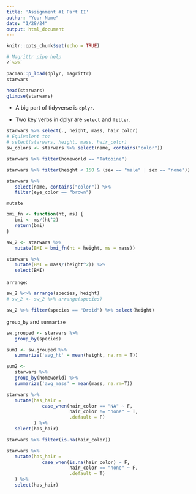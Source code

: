 ```yaml
---
title: 'Assignment #1 Part II'
author: "Your Name"
date: "1/28/24"
output: html_document
---
```


```r
knitr::opts_chunk$set(echo = TRUE)
```

```r
# Magrittr pipe help
?`%>%`
```

```r
pacman::p_load(dplyr, magrittr)
starwars
```

```r
head(starwars)
glimpse(starwars)
```

- A big part of tidyverse is `dplyr`. 

- Two key verbs in dplyr are `select` and `filter`. 

```r
starwars %>% select(., height, mass, hair_color)
# Equivalent to:
# select(starwars, height, mass, hair_color)
sw_colors <- starwars %>% select(name, contains("color"))
```

```r
starwars %>% filter(homeworld == "Tatooine")

starwars %>% filter(height < 150 & (sex == "male" | sex == "none"))

starwars %>% 
   select(name, contains("color")) %>%
   filter(eye_color == "brown")
```

`mutate`

```r

bmi_fn <- function(ht, ms) {
   bmi <- ms/(ht^2)
   return(bmi)
}

sw_2 <- starwars %>% 
   mutate(BMI = bmi_fn(ht = height, ms = mass))

starwars %>% 
   mutate(BMI = mass/(height^2)) %>% 
   select(BMI)

```

`arrange`:

```r
sw_2 %<>% arrange(species, height)
# sw_2 <- sw_2 %>% arrange(species)

sw_2 %>% filter(species == "Droid") %>% select(height)
```

`group_by` and `summarize`

```r
sw.grouped <- starwars %>% 
   group_by(species) 

sum1 <- sw.grouped %>% 
   summarize('avg_ht' = mean(height, na.rm = T))

sum2 <- 
   starwars %>% 
   group_by(homeworld) %>% 
   summarize('avg_mass' = mean(mass, na.rm=T))
```

```r
starwars %>% 
   mutate(has_hair = 
             case_when(hair_color == "NA" ~ F,
                       hair_color != "none" ~ T, 
                       .default = F)
          ) %>% 
   select(has_hair)

starwars %>% filter(is.na(hair_color))

starwars %>% 
   mutate(has_hair = 
             case_when(is.na(hair_color) ~ F,
                       hair_color == "none" ~ F, 
                       .default = T)
   ) %>% 
   select(has_hair)


```




